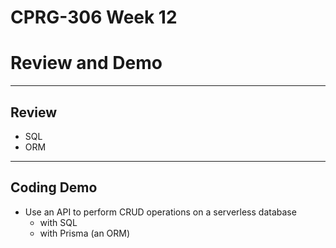 # CPRG-306 Week 12

# Review and Demo

---

## Review

- SQL
- ORM

---

## Coding Demo

- Use an API to perform CRUD operations on a serverless database
  - with SQL
  - with Prisma (an ORM)
